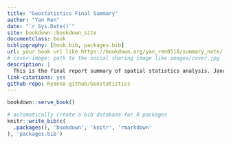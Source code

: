 ```yaml
--- 
title: "Geostatistics Final Summary"
author: "Yan Ren"
date: "`r Sys.Date()`"
site: bookdown::bookdown_site
documentclass: book
bibliography: [book.bib, packages.bib]
url: your book url like https://bookdown.org/yan_ren0518/summary_note/
# cover-image: path to the social sharing image like images/cover.jpg
description: |
  This is the final report summary of spatial statistics analysis. January 31, 2022.
link-citations: yes
github-repo: Ryanna-github/Geostatistics
---
```



```r
bookdown::serve_book()
```


```r
# automatically create a bib database for R packages
knitr::write_bib(c(
  .packages(), 'bookdown', 'knitr', 'rmarkdown'
), 'packages.bib')
```
